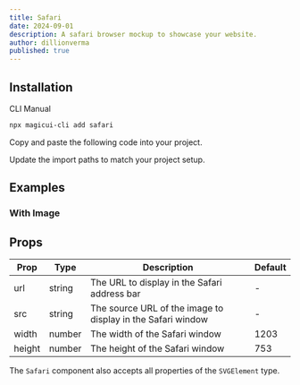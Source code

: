 ```yaml
---
title: Safari
date: 2024-09-01
description: A safari browser mockup to showcase your website.
author: dillionverma
published: true
---
```


<ComponentPreview name="safari-demo" />

## Installation

<Tabs defaultValue="cli">

<TabsList>
  <TabsTrigger value="cli">CLI</TabsTrigger>
  <TabsTrigger value="manual">Manual</TabsTrigger>
</TabsList>
<TabsContent value="cli">

```bash
npx magicui-cli add safari
```

</TabsContent>

<TabsContent value="manual">

<Steps>

<Step>Copy and paste the following code into your project.</Step>

<ComponentSource name="safari" />

<Step>Update the import paths to match your project setup.</Step>

</Steps>

</TabsContent>

</Tabs>

## Examples

### With Image

<ComponentPreview name="safari-demo-2" />

## Props

| Prop   | Type   | Description                                                 | Default |
| ------ | ------ | ----------------------------------------------------------- | ------- |
| url    | string | The URL to display in the Safari address bar                | -       |
| src    | string | The source URL of the image to display in the Safari window | -       |
| width  | number | The width of the Safari window                              | 1203    |
| height | number | The height of the Safari window                             | 753     |

The `Safari` component also accepts all properties of the `SVGElement` type.
